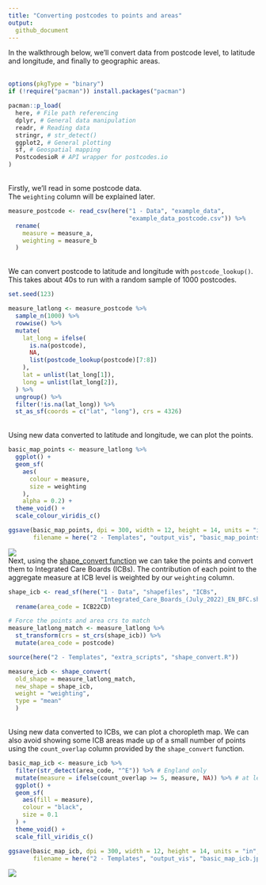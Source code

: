 ```yaml
---
title: "Converting postcodes to points and areas"
output:
  github_document
---
```

In the walkthrough below, we'll convert data from postcode level, to latitude and longitude, and finally to geographic areas.
\
\
```r
options(pkgType = "binary")
if (!require("pacman")) install.packages("pacman")

pacman::p_load(
  here, # File path referencing
  dplyr, # General data manipulation
  readr, # Reading data
  stringr, # str_detect()
  ggplot2, # General plotting
  sf, # Geospatial mapping
  PostcodesioR # API wrapper for postcodes.io
)
```
\
Firstly, we'll read in some postcode data.
\
The `weighting` column will be explained later.
```r
measure_postcode <- read_csv(here("1 - Data", "example_data", 
                                  "example_data_postcode.csv")) %>% 
  rename(
    measure = measure_a,
    weighting = measure_b
  )
```
\
We can convert postcode to latitude and longitude with `postcode_lookup()`.
\
This takes about 40s to run with a random sample of 1000 postcodes.
```r
set.seed(123)

measure_latlong <- measure_postcode %>% 
  sample_n(1000) %>% 
  rowwise() %>%
  mutate(
    lat_long = ifelse(
      is.na(postcode), 
      NA, 
      list(postcode_lookup(postcode)[7:8])
    ),
    lat = unlist(lat_long[1]),
    long = unlist(lat_long[2]),
  ) %>%
  ungroup() %>%
  filter(!is.na(lat_long)) %>%
  st_as_sf(coords = c("lat", "long"), crs = 4326)
```
\
Using new data converted to latitude and longitude, we can plot the points.
```r
basic_map_points <- measure_latlong %>%
  ggplot() +
  geom_sf(
    aes(
      colour = measure, 
      size = weighting
    ), 
    alpha = 0.2) + 
  theme_void() + 
  scale_colour_viridis_c()

ggsave(basic_map_points, dpi = 300, width = 12, height = 14, units = "in",
       filename = here("2 - Templates", "output_vis", "basic_map_points.jpeg"))
```
![](output_vis/basic_map_points.jpeg)
\
Next, using the [shape_convert function](https://github.com/DataS-DHSC/geospatial-vis-templates/tree/master/2%20-%20Templates/extra_scripts/shape_convert.R) we can take the points and convert them to  Integrated Care Boards (ICBs). The contribution of each point to the aggregate measure at ICB level is weighted by our `weighting` column.
```r
shape_icb <- read_sf(here("1 - Data", "shapefiles", "ICBs", 
                          "Integrated_Care_Boards_(July_2022)_EN_BFC.shp")) %>% 
  rename(area_code = ICB22CD)

# Force the points and area crs to match
measure_latlong_match <- measure_latlong %>% 
  st_transform(crs = st_crs(shape_icb)) %>% 
  mutate(area_code = postcode)

source(here("2 - Templates", "extra_scripts", "shape_convert.R"))

measure_icb <- shape_convert(
  old_shape = measure_latlong_match, 
  new_shape = shape_icb, 
  weight = "weighting",
  type = "mean"
  )
```
\
Using new data converted to ICBs, we can plot a choropleth map. We can also avoid showing some ICB areas made up of a small number of points using the `count_overlap` column provided by the `shape_convert` function.
```r
basic_map_icb <- measure_icb %>%
  filter(str_detect(area_code, "^E")) %>% # England only
  mutate(measure = ifelse(count_overlap >= 5, measure, NA)) %>% # at least 5 points
  ggplot() +
  geom_sf(
    aes(fill = measure),
    colour = "black",
    size = 0.1
  ) +
  theme_void() +
  scale_fill_viridis_c()

ggsave(basic_map_icb, dpi = 300, width = 12, height = 14, units = "in",
       filename = here("2 - Templates", "output_vis", "basic_map_icb.jpeg"))
```
![](output_vis/basic_map_icb.jpeg)


